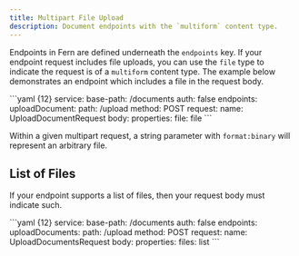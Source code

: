 ```yaml
---
title: Multipart File Upload
description: Document endpoints with the `multiform` content type.
---
```


Endpoints in Fern are defined underneath the `endpoints` key. If your endpoint request includes file uploads, you can use the `file` type to indicate the request is of a `multiform` content type. The example below demonstrates an endpoint which includes a file in the request body. 

<CodeBlock title="document.yml">
```yaml {12}
service:
  base-path: /documents
  auth: false
  endpoints:
    uploadDocument:
      path: /upload
      method: POST
      request:
        name: UploadDocumentRequest
        body:
          properties:
            file: file
```
</CodeBlock>

Within a given multipart request, a string parameter with `format:binary` will represent an arbitrary file.

## List of Files

If your endpoint supports a list of files, then your request body must indicate such.

<CodeBlock title="document.yml">
```yaml {12}
service:
  base-path: /documents
  auth: false
  endpoints:
    uploadDocuments:
      path: /upload
      method: POST
      request:
        name: UploadDocumentsRequest
        body:
          properties:
            files: list<file>
```
</CodeBlock>
